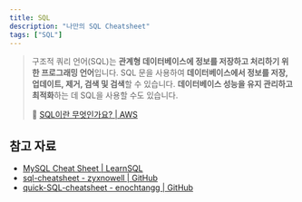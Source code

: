 ```yaml
---
title: SQL
description: "나만의 SQL Cheatsheet"
tags: ["SQL"]
---
```


> 구조적 쿼리 언어(SQL)는 **관계형 데이터베이스에 정보를 저장하고 처리하기 위한 프로그래밍 언어**입니다. SQL 문을 사용하여 **데이터베이스에서 정보를 저장, 업데이트, 제거, 검색 및 검색**할 수 있습니다. **데이터베이스 성능을 유지 관리하고 최적화**하는 데 SQL을 사용할 수도 있습니다.
>
> 🔗 [SQL이란 무엇인가요? | AWS](https://aws.amazon.com/ko/what-is/sql/)

## 참고 자료

- [MySQL Cheat Sheet | LearnSQL](https://learnsql.com/blog/mysql-cheat-sheet/)
- [sql-cheatsheet - zyxnowell | GitHub](https://github.com/zyxnowell/sql-cheatsheet)
- [quick-SQL-cheatsheet - enochtangg | GitHub](https://github.com/enochtangg/quick-SQL-cheatsheet)
